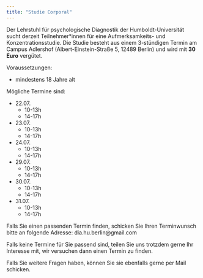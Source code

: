 ```yaml
---
title: "Studie Corporal"
---
```


Der Lehrstuhl für psychologische Diagnostik der Humboldt-Universität sucht derzeit Teilnehmer*innen für eine Aufmerksamkeits- und Konzentrationsstudie. Die Studie besteht aus einem 3-stündigen Termin am Campus Adlershof (Albert-Einstein-Straße 5, 12489 Berlin) und wird mit **30 Euro** vergütet.

Voraussetzungen:

* mindestens 18 Jahre alt

Mögliche Termine sind:
  
* 22.07.
    * 10-13h
    * 14-17h

* 23.07.
  * 10-13h
  * 14-17h
* 24.07.
  * 10-13h
  * 14-17h
* 29.07.
  * 10-13h
  * 14-17h
* 30.07.
  * 10-13h
  * 14-17h
* 31.07.
  * 10-13h
  * 14-17h

Falls Sie einen passenden Termin finden, schicken Sie Ihren Terminwunsch bitte an folgende Adresse:
  dia.hu.berlin@gmail.com

Falls keine Termine für Sie passend sind, teilen Sie uns trotzdem gerne Ihr Interesse mit, wir versuchen dann einen Termin zu finden.

Falls Sie weitere Fragen haben, können Sie sie ebenfalls gerne per Mail schicken.
